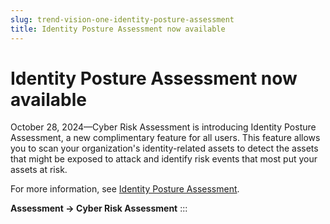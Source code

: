 ```yaml
---
slug: trend-vision-one-identity-posture-assessment
title: Identity Posture Assessment now available
---
```

# Identity Posture Assessment now available

October 28, 2024—Cyber Risk Assessment is introducing Identity Posture Assessment, a new complimentary feature for all users. This feature allows you to scan your organization's identity-related assets to detect the assets that might be exposed to attack and identify risk events that most put your assets at risk.

For more information, see [Identity Posture Assessment](identity-posture-assess.mdx).

**Assessment → Cyber Risk Assessment**
:::
